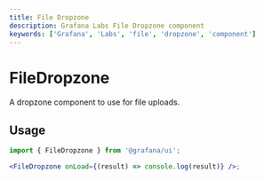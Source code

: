 ```yaml
---
title: File Dropzone
description: Grafana Labs File Dropzone component
keywords: ['Grafana', 'Labs', 'file', 'dropzone', 'component']
---
```



# FileDropzone <Badge text='draft' color='orange'></Badge>

A dropzone component to use for file uploads.

## Usage

```jsx
import { FileDropzone } from '@grafana/ui';

<FileDropzone onLoad={(result) => console.log(result)} />;
```
